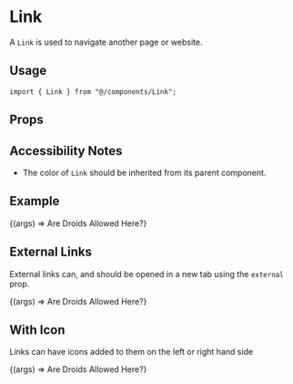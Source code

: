 
<Meta title="components/Link" component={Link} />

# Link

A `Link` is used to navigate another page or website.

## Usage

```tsx
import { Link } from "@/components/Link";
```

## Props

<ArgsTable component={Link} />

## Accessibility Notes

- The color of `Link` should be inherited from its parent component.

## Example

<Canvas>
  <Story name="Default" args={{ url: "https://responsible.ai" }}>
    {(args) => <Link {...args}>Are Droids Allowed Here?</Link>}
  </Story>
</Canvas>

## External Links

External links can, and should be opened in a new tab using the `external` prop.

<Canvas>
  <Story
    name="External Links"
    args={{ url: "https://responsible.ai", external: true }}
  >
    {(args) => <Link {...args}>Are Droids Allowed Here?</Link>}
  </Story>
</Canvas>

## With Icon

Links can have icons added to them on the left or right hand side

<Canvas>
  <Story
    name="With Icon"
    args={{ url: "https://responsible.ai", icon: "Command", iconOnRight: true }}
  >
    {(args) => <Link {...args}>Are Droids Allowed Here?</Link>}
  </Story>
</Canvas>

